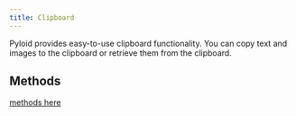 ```yaml
---
title: Clipboard
---
```


Pyloid provides easy-to-use clipboard functionality. You can copy text and images to the clipboard or retrieve them from the clipboard.

## Methods

[methods here](/docs/api/pyloid/pyloid#clipboard)